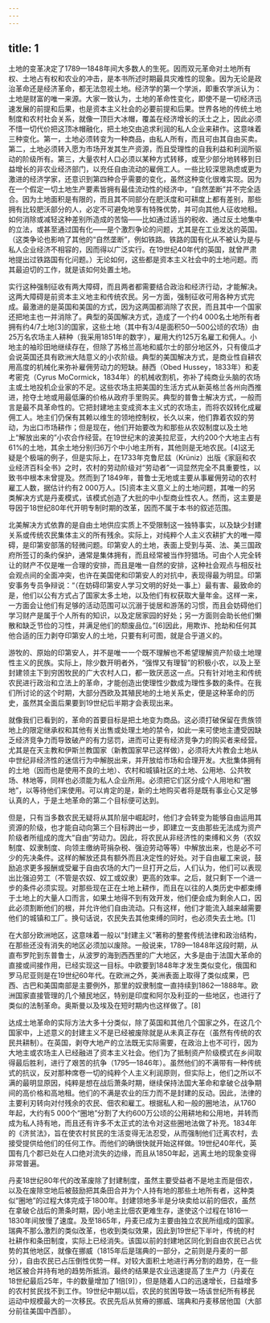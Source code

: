 ```yaml
---
---
---
```

title: 1
---




土地的变革决定了1789—1848年间大多数人的生死。因而双元革命对土地所有权、土地占有权和农业的冲击，是本书所述时期最具灾难性的现象。因为无论是政治革命还是经济革命，都无法忽视土地。经济学的第一个学派，即重农学派认为：土地是财富的唯一来源。大家一致认为，土地的革命性变化，即使不是一切经济迅速发展的前提和后果，也是资本主义社会的必要前提和后果。世界各地的传统土地制度和农村社会关系，就像一顶巨大冰帽，覆盖在经济增长的沃土之上，因此必须不惜一切代价把这顶冰帽融化，把土地交由追求利润的私人企业来耕作。这意味着三种变化。第一，土地必须转变为一种商品，由私人所有，而且可由其自由买卖。第二，土地必须转入愿为市场开发其生产资源，而且受理性的自我利益和利润所驱动的阶级所有。第三，大量农村人口必须以某种方式转移，或至少部分地转移到日益增长的非农业经济部门，以充任自由流动的雇佣工人。一些比较深思熟虑或更为激进的经济学家，还意识到第四种合乎需要的变化，虽然这种变化很难实现。因为在一个假定一切土地生产要素皆拥有最佳流动性的经济中，“自然垄断”并不完全适合。因为土地面积是有限的，而且其不同部分在肥沃度和可耕度上都有差别，那些拥有比较肥沃部分的人，必定不可避免地享有特殊优势，并可向其他人征收地租。如何消除或减轻这种差别所造成的苦恼——比如通过适当的税收、通过反土地集中的立法，或甚至通过国有化——是个激烈争论的问题，尤其是在工业发达的英国。（这类争论也影响了其他的“自然垄断”，例如铁路。铁路的国有化从不被认为是与私人企业经济不相容的，因而得以广泛实行。在19世纪40年代的英国，就曾严肃地提出过铁路国有化问题。）无论如何，这些都是资本主义社会中的土地问题。而其最迫切的工作，就是该如何处置土地。

实行这种强制征收有两大障碍，而且两者都需要结合政治和经济行动，才能解决。这两大障碍是前资本主义地主和传统农民。另一方面，强制征收可用各种方式完成。最激进的是英国和美国的方式，因为这两国都消除了农民，而且其中一个国家还把地主也一并消除了。典型的英国解决方式，造成了一个约4 000名土地所有者拥有约4/7土地[3]的国家，这些土地（其中有3/4是面积50—500公顷的农场）由25万名农场主人耕种（我采用1851年的数字），雇用大约125万名雇工和佣人。小地主的袖珍田地继续存在，但除了苏格兰高地和威尔士的部分地区外，只有傻瓜才会说英国还具有欧洲大陆意义的小农阶级。典型的美国解决方式，是商业性自耕农用高度的机械化来弥补雇佣劳动力的短缺。赫西（Obed Hussey，1833年）和麦考密克（Cyrus MoCormick，1834年）的机械收割机，弥补了纯商业头脑的农场主或土地投机企业家的不足。这些农场主把美国的生活方式从新英格兰各州向西推进，抢夺土地或用最低廉的价格从政府手里购买。典型的普鲁士解决方式，一般而言是最不具革命性的。它把封建地主变成资本主义式的农场主，而将农奴转化成雇佣工人。地主们仍保有其赖以维生的领地控制权，长久以来，他们靠着农奴的劳动，为出口市场耕作；但是现在，他们开始要改为和那些从农奴制度以及土地上“解放出来的”小农合作经营。在19世纪末的波美拉尼亚，大约200个大地主占有61%的土地，其余土地分别归6万个中小地主所有，其他则是无地农民。[4]这无疑是个极端的例子，但是实际上，在1733年克鲁尼兹（Krüniz）出版《家庭和农业经济百科全书》之时，农村的劳动阶级对“劳动者”一词显然完全不具重要性，以致书中根本未曾提及。然而到了1849年，普鲁士无地或主要从事雇佣劳动的农村雇工人数，据估计约有2 000万人。[5]资本主义意义上的土地问题，其唯一的另类解决方式是丹麦模式，该模式创造了大批的中小型商业性农人。然而，这主要是导因于18世纪80年代开明专制时期的改革，因而不属于本书的叙述范围。

北美解决方式依靠的是自由土地供应实质上不受限制这一独特事实，以及缺少封建关系或传统农民集体主义的所有残余。实际上，对纯粹个人主义农耕扩大的唯一障碍，是印第安部落的轻微问题。印第安人的土地，表面上受到与英、法、美三国政府所签订的条约保护，通常是集体拥有，而且经常被当作狩猎场。可由个人完全转让的财产不仅是唯一合理的安排，而且是唯一自然的安排，这种社会观点与相反社会观点间的全面冲突，也许在美国佬和印第安人的对抗中，表现得最为明显。印第安事务专员争辩说：“（在妨碍印第安人学习文明的好处一事上）最有害、最致命的是，他们以公有方式占了国家太多土地，以及他们有权获取大量年金。这样一来，一方面会让他们有足够的活动范围可以沉溺于徙居和游荡的习惯，而且会妨碍他们学习财产是属于个人所有的知识，以及定居家园的好处；另一方面则会助长他们懒散和缺乏节俭的习性，并满足他们的颓废品位。”[6]因此，用欺诈、抢劫和任何其他合适的压力剥夺印第安人的土地，只要有利可图，就是合乎道义的。

游牧的、原始的印第安人，并不是唯一一个既不理解也不希望理解资产阶级土地理性主义的民族。实际上，除少数开明者外，“强悍又有理智”的积极小农，以及上至封建领主下到穷困牧民的广大农村人口，都一致厌恶这一点。只有针对地主和传统农民进行政治和立法上的革命，才能创造出使理性少数成为理性多数的条件。在我们所讨论的这个时期，大部分西欧及其殖民地的土地关系史，便是这种革命的历史，虽然其全面后果要到19世纪后半期才会表现出来。

就像我们已看到的，革命的首要目标是把土地变为商品。这必须打破保留在贵族领地上的限定继承权和其他有关出售或处理土地的禁令，如此一来可使地主遭受因缺乏经济竞争力而导致破产的有力惩罚，进而可让更有经济竞争力的购买者来经营。尤其是在天主教和伊斯兰教国家（新教国家早已这样做），必须将大片教会土地从中世纪非经济性的迷信行为中解脱出来，并开放给市场和合理开发。大批集体拥有的土地（因而也是使用不良的土地）、农村和城镇社区的土地、公用地、公共牧场、林地等，同样也必须能为私人企业所用。必须把它们区分成个人用地和“圈地”，以等待他们来使用。可以肯定的是，新的土地购买者将是既有事业心又足够认真的人，于是土地革命的第二个目标便可达到。

但是，只有当多数农民无疑将从其阶层中崛起时，他们才会转变为能够自由运用其资源的阶级，也才能自动向第三个目标跨出一步，即建立一支由那些无法成为资产阶级者所组成的庞大“自由”劳动力。因此，将农民从非经济性的束缚和义务（农奴制度、奴隶制度、向领主缴纳苛捐杂税、强迫劳动等等）中解放出来，也是必不可少的先决条件。这样的解放还具有额外而且决定性的好处。对于自由雇工来说，鼓励追求更多报酬或受雇于自由农场的大门一旦打开之后，人们认为，他们可以表现出比强迫劳工（不管是农奴、奴工或奴隶）更高的效率。之后，就只剩下一个进一步的条件必须实现。对那些现在正在土地上耕作，而且在以往的人类历史中都束缚于土地上的大量人口而言，如果土地得不到有效开发，他们便会成为剩余人口，因此必须割断他们的根，并允许他们自由流动。只有这样，他们才能流入越来越需要他们的城镇和工厂。换句话说，农民失去其他束缚的同时，也必须失去土地。[1]

在大部分欧洲地区，这意味着一般以“封建主义”著称的整套传统法律和政治结构，在那些还没有消失的地区必须加以废除。一般说来，1789—1848年这段时期，从直布罗陀到东普鲁士，从波罗的海到西西里的广大地区，大多是由于法国大革命的直接或间接作用，已经实现这一目标。中欧要到1848年才发生类似变化，俄国和罗马尼亚则是在19世纪60年代。在欧洲之外，美洲表面上取得了类似成果，巴西、古巴和美国南部是主要例外，那里的奴隶制度一直持续到1862—1888年。欧洲国家直接管理的几个殖民地区，特别是印度和阿尔及利亚的一些地区，也进行了类似的法制革命。奥斯曼以及埃及在短时期内也这样做了。[8]

达成土地革命的实际方法大多十分类似，除了英国和其他几个国家之外，在这几个国家中，上述意义的封建主义不是已经被废除就是从未真正存在（虽然有传统的农民共耕制）。在英国，剥夺大地产的立法既无实际需要，在政治上也不可行，因为大地主或农场主人已经融进了资本主义社会。他们为了抵制资产阶级模式在乡间取得最后胜利，进行了艰苦的抗争（1795—1846年）。虽然他们的不满带有一种传统式的抗议，反对那种席卷一切的纯粹个人主义利润原则，但实际上，他们之所以不满的最明显原因，纯粹是想在战后萧条时期，继续保持法国大革命和拿破仑战争期间的高价格和高地租。他们的不满是农业的压力而不是封建的反动。因此，法律的主要利刃转向对付残余的农民、佃农和雇工。根据私人和一般的圈地法，从1760年起，大约有5 000个“圈地”分割了大约600万公顷的公用耕地和公用地，并转而成为私人持有地，而且还有许多不太正式的法令对这些圈地法做了补充。1834年的《济贫法》，旨在使农村贫民的生活变得无法忍受，从而强制他们迁离农村，去接受提供给他们的任何工作。而他们的确很快就开始这样做。19世纪40年代，英国有几个郡已处在人口绝对流失的边缘，而且从1850年起，逃离土地的现象变得非常普遍。

丹麦18世纪80年代的改革废除了封建制度，虽然主要受益者不是地主而是佃农，以及在废除空地后被鼓励把其条田合并为个人持有地的那些土地所有者，这种类似“圈地”的过程大体完成于1800年。封建领地多半是分块卖给以前的佃农，虽然在拿破仑战后的萧条时期，因小地主比佃农更难生存，遂使这个过程在1816—1830年间放慢了速度。及至1865年，丹麦已成为主要由独立农民所组成的国家。瑞典不那么激烈的类似改革，也收到类似效果，因此到19世纪下半叶，传统的村社耕作和条田制度，实际上已经消失。该国以前的封建地区同化到自由农民已占优势的其他地区，就像在挪威（1815年后是瑞典的一部分，之前则是丹麦的一部分），自由农民已占压倒性优势一样。对较大面积土地进行再分割的趋势，在一些地区被合并持有地的趋势所抵消。最终的结果是农业迅速提高了生产力（丹麦在18世纪最后25年，牛的数量增加了1倍[9]），但是随着人口的迅速增长，日益增多的农村贫民找不到工作。19世纪中期以后，农民的贫困导致一场该世纪所有移民运动中规模最大的一次移民。农民先后从贫瘠的挪威、瑞典和丹麦移居他国（大部分前往美国中西部）。